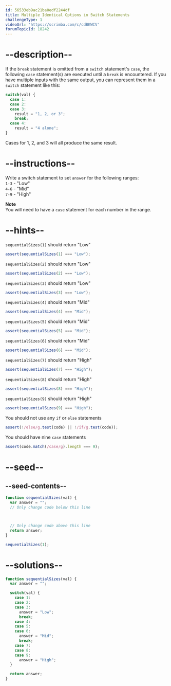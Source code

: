 ```yaml
---
id: 56533eb9ac21ba0edf2244df
title: Multiple Identical Options in Switch Statements
challengeType: 1
videoUrl: 'https://scrimba.com/c/cdBKWCV'
forumTopicId: 18242
---
```


# --description--

If the `break` statement is omitted from a `switch` statement's `case`, the following `case` statement(s) are executed until a `break` is encountered. If you have multiple inputs with the same output, you can represent them in a `switch` statement like this:

```js
switch(val) {
  case 1:
  case 2:
  case 3:
    result = "1, 2, or 3";
    break;
  case 4:
    result = "4 alone";
}
```

Cases for 1, 2, and 3 will all produce the same result.

# --instructions--

Write a switch statement to set `answer` for the following ranges:  
`1-3` - "Low"  
`4-6` - "Mid"  
`7-9` - "High"

**Note**  
You will need to have a `case` statement for each number in the range.

# --hints--

`sequentialSizes(1)` should return "Low"

```js
assert(sequentialSizes(1) === "Low");
```

`sequentialSizes(2)` should return "Low"

```js
assert(sequentialSizes(2) === "Low");
```

`sequentialSizes(3)` should return "Low"

```js
assert(sequentialSizes(3) === "Low");
```

`sequentialSizes(4)` should return "Mid"

```js
assert(sequentialSizes(4) === "Mid");
```

`sequentialSizes(5)` should return "Mid"

```js
assert(sequentialSizes(5) === "Mid");
```

`sequentialSizes(6)` should return "Mid"

```js
assert(sequentialSizes(6) === "Mid");
```

`sequentialSizes(7)` should return "High"

```js
assert(sequentialSizes(7) === "High");
```

`sequentialSizes(8)` should return "High"

```js
assert(sequentialSizes(8) === "High");
```

`sequentialSizes(9)` should return "High"

```js
assert(sequentialSizes(9) === "High");
```

You should not use any `if` or `else` statements

```js
assert(!/else/g.test(code) || !/if/g.test(code));
```

You should have nine `case` statements

```js
assert(code.match(/case/g).length === 9);
```

# --seed--

## --seed-contents--

```js
function sequentialSizes(val) {
  var answer = "";
  // Only change code below this line



  // Only change code above this line
  return answer;
}

sequentialSizes(1);
```

# --solutions--

```js
function sequentialSizes(val) {
  var answer = "";

  switch(val) {
    case 1:
    case 2:
    case 3:
      answer = "Low";
      break;
    case 4:
    case 5:
    case 6:
      answer = "Mid";
      break;
    case 7:
    case 8:
    case 9:
      answer = "High";
  }

  return answer;
}
```

